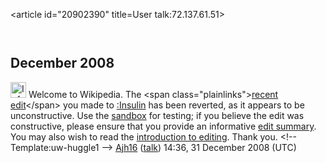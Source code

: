 <article id="20902390" title=User talk:72.137.61.51>
	<talkpage id="20902390" title="User talk:72.137.61.51">

== December 2008 ==

[[Image:Information.png|25px]] Welcome to Wikipedia. The &lt;span class=&quot;plainlinks&quot;&gt;[http://en.wikipedia.org/wiki/Insulin?diff=261092113 recent edit]&lt;/span&gt; you made to [[:Insulin]] has been reverted, as it appears to be unconstructive. Use the [[Wikipedia:Sandbox|sandbox]] for testing; if you believe the edit was constructive, please ensure that you provide an informative [[Help:Edit summary|edit summary]]. You may also wish to read the [[Wikipedia:Introduction|introduction to editing]]. Thank you. &lt;!-- Template:uw-huggle1 --&gt; [[User:Ajh16|Ajh16]] ([[User talk:Ajh16|talk]]) 14:36, 31 December 2008 (UTC)
	</talkpage>
</article>